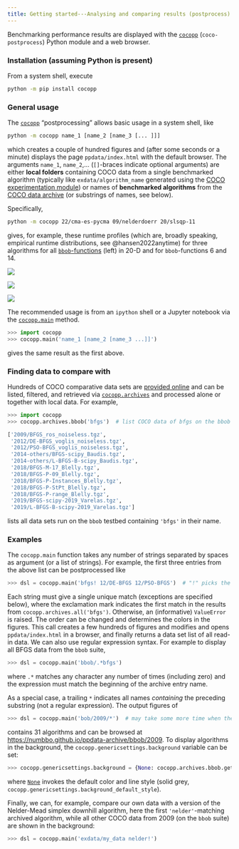 ```yaml
---
title: Getting started---Analysing and comparing results (postprocess)
---
```


Benchmarking performance results are displayed with the [`cocopp`](https://pypi.org/project/cocopp) (`coco-postprocess`) Python module and a web browser.

### Installation (assuming Python is present)
From a system shell, execute

```sh
python -m pip install cocopp
```

### General usage
The [`cocopp`](https://pypi.org/project/cocopp) "postprocessing" allows basic usage in a system shell, like

```sh
python -m cocopp name_1 [name_2 [name_3 [... ]]]
```

which creates a couple of hundred figures and (after some seconds or a minute) displays the page `ppdata/index.html` with the default browser.
The arguments `name_1`, `name_2`,... (`[]`-braces indicate optional arguments) are either **local folders** containing COCO data from
a single benchmarked algorithm (typically like `exdata/algorithm_name` generated using the [COCO experimentation module](https://numbbo.it/getting-started/experiment-python.html))
or names of **benchmarked algorithms** from the [COCO data archive](https://numbbo.github.io/data-archive) (or substrings of names, see below).

Specifically,
```sh
python -m cocopp 22/cma-es-pycma 09/nelderdoerr 20/slsqp-11
```
gives, for example, these runtime profiles (which are, broadly speaking, empirical runtime distributions, see @hansen2022anytime) for three algorithms for all [`bbob`-functions](testbeds/bbob) (left) in 20-D and for `bbob`-functions 6 and 14.

::::{.grid}

:::{.g-col-md-4 .g-col-sm-12}

![](images/CMA-E_NELDE_SLSQP_pprldmany_20D_noiselessall.svg){.lightbox}

:::

:::{.g-col-md-4 .g-col-sm-12}

![](images/CMA-E_NELDE_SLSQP_pprldmany_f006_20D.svg){.lightbox}

:::

:::{.g-col-md-4 .g-col-sm-12}

![](images/CMA-E_NELDE_SLSQP_pprldmany_f014_20D.svg){.lightbox}

:::

::::

The recommended usage is from an `ipython` shell or a Jupyter notebook via the
[`cocopp.main`](https://numbbo.github.io/coco-doc/apidocs/cocopp/cocopp.rungeneric.html#main) method.

```python
>>> import cocopp
>>> cocopp.main('name_1 [name_2 [name_3 ...]]')
```
gives the same result as the first above.

### Finding data to compare with
Hundreds of COCO comparative data sets are [provided online](../data-archive) and can be listed, filtered, and retrieved via
[`cocopp.archives`](https://numbbo.github.io/coco-doc/apidocs/cocopp/cocopp.archiving.OfficialArchives.html) and processed alone or together with local data.
For example,

```python
>>> import cocopp
>>> cocopp.archives.bbob('bfgs')  # list COCO data of bfgs on the bbob suite

['2009/BFGS_ros_noiseless.tgz',
 '2012/DE-BFGS_voglis_noiseless.tgz',
 '2012/PSO-BFGS_voglis_noiseless.tgz',
 '2014-others/BFGS-scipy_Baudis.tgz',
 '2014-others/L-BFGS-B-scipy_Baudis.tgz',
 '2018/BFGS-M-17_Blelly.tgz',
 '2018/BFGS-P-09_Blelly.tgz',
 '2018/BFGS-P-Instances_Blelly.tgz',
 '2018/BFGS-P-StPt_Blelly.tgz',
 '2018/BFGS-P-range_Blelly.tgz',
 '2019/BFGS-scipy-2019_Varelas.tgz',
 '2019/L-BFGS-B-scipy-2019_Varelas.tgz']
 ```

lists all data sets run on the `bbob` testbed containing `'bfgs'` in their name.

### Examples

The `cocopp.main` function takes any number of strings separated by spaces as argument (or a list of strings).
For example, the first three entries from the above list can be postprocessed like

```python
>>> dsl = cocopp.main('bfgs! 12/DE-BFGS 12/PSO-BFGS')  # "!" picks the first match only
```

Each string must give a single unique match (exceptions are specified below),
where the exclamation mark indicates the first match in the results from `cocopp.archives.all('bfgs')`.
Otherwise, an (informative) `ValueError` is raised.
The order can be changed and determines the colors in the figures.
This call creates a few hundreds of figures and modifies and opens `ppdata/index.html` in a browser, and finally returns a data set list of all read-in data.
We can also use regular expression syntax.
For example to display all BFGS data from the `bbob` suite,

```python
>>> dsl = cocopp.main('bbob/.*bfgs')
```

where `.*` matches any character any number of times (including zero) and the expression must match the beginning of the archive entry name.

As a special case, a trailing `*` indicates all names _containing_ the preceding substring (not a regular expression).
The output figures of

```python
>>> dsl = cocopp.main('bob/2009/*')  # may take some more time when these data are downloaded
```

contains 31 algorithms and can be browsed at [https://numbbo.github.io/ppdata-archive/bbob/2009](https://numbbo.github.io/ppdata-archive/bbob/2009).
To display algorithms in the background, the `cocopp.genericsettings.background` variable can be set:

```python
>>> cocopp.genericsettings.background = {None: cocopp.archives.bbob.get_extended('2009/*')}  # may take some time when these data are downloaded
```
where [`None`](http://docs.python.org/library/constants.html#None) invokes the default color and line style (solid grey, `cocopp.genericsettings.background_default_style`).

Finally, we can, for example, compare our own data with a version of the Nelder-Mead simplex downhill algorithm, here the first `'nelder'`-matching archived algorithm, while all other COCO data from 2009 (on the `bbob` suite) are shown in the background:

```python
>>> dsl = cocopp.main('exdata/my_data nelder!')
```
